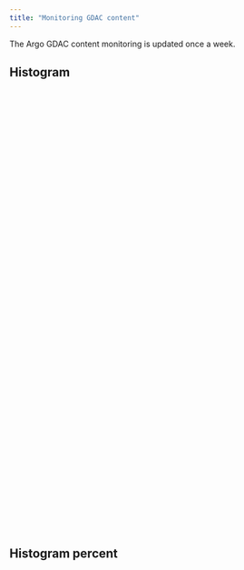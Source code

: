 ```yaml
---
title: "Monitoring GDAC content"
---
```

The Argo GDAC content monitoring is updated once a week.

## Histogram
<style>
#Histogram {
  width: 100%;
  height: 400px; /* ou la hauteur que tu veux */
  min-height: 300px;
}
</style>
<div id="Histogram"></div>

## Histogram percent
<style>
#Histogram_percent {
  width: 100%;
  height: 400px; /* ou la hauteur que tu veux */
  min-height: 300px;
}
</style>
<div id="Histogram_percent"></div>

<script src="https://ajax.googleapis.com/ajax/libs/jquery/1.8.2/jquery.min.js"></script>
<script src="https://cdn.jsdelivr.net/npm/echarts@5/dist/echarts.min.js"></script>
<script src="assets/js/histogram_echart.js"></script>
